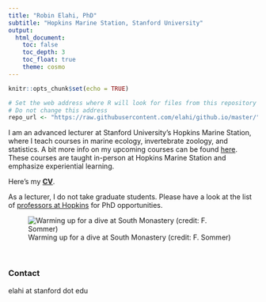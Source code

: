 ```yaml
---
title: "Robin Elahi, PhD"
subtitle: "Hopkins Marine Station, Stanford University"
output: 
  html_document: 
    toc: false
    toc_depth: 3
    toc_float: true
    theme: cosmo
---
```


```r
knitr::opts_chunk$set(echo = TRUE)

# Set the web address where R will look for files from this repository
# Do not change this address
repo_url <- "https://raw.githubusercontent.com/elahi/github.io/master/"
```

I am an advanced lecturer at Stanford University's Hopkins Marine Station, where I teach courses in marine ecology, invertebrate zoology, and statistics. A bit more info on my upcoming courses can be found [here](https://elahi.github.io/teaching.html). These courses are taught in-person at Hopkins Marine Station and emphasize experiential learning. 

Here's my [**CV**](cv/Elahi_CV_long_250927.pdf).

As a lecturer, I do not take graduate students. Please have a look at the list of [professors at Hopkins](https://hopkinsmarinestation.stanford.edu/people) for PhD opportunities.

![Warming up for a dive at South Monastery (credit: F. Sommer)](images/IMG_4084_sommer.JPG)

\

### Contact

elahi at stanford dot edu

